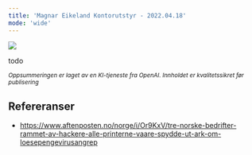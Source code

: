 ```yaml
---
title: 'Magnar Eikeland Kontorutstyr - 2022.04.18'
mode: 'wide'
---
```


<Frame>
<img src="/images/magnar-eikland.png" />
</Frame>

todo

<sup><i>Oppsummeringen er laget av en KI-tjeneste fra OpenAI. Innholdet er kvalitetssikret før publisering</i></sup>

## Refereranser
- https://www.aftenposten.no/norge/i/Or9KxV/tre-norske-bedrifter-rammet-av-hackere-alle-printerne-vaare-spydde-ut-ark-om-loesepengevirusangrep
